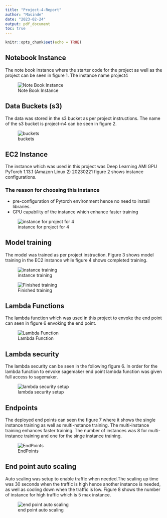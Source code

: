 ```yaml
---
title: "Project-4-Report"
author: "Masinde"
date: "2023-02-24"
output: pdf_document
toc: true
---
```

\newpage

```r
knitr::opts_chunk$set(echo = TRUE)
```

##  Notebook Instance
The note book instance where the starter code for the project as well as the project can be seen in figure 1. The instance name project4

![Note Book Instance](Notebook-instance.png)


## Data Buckets (s3)

The data was stored in the s3 bucket as per project instructions. The name of the s3 bucket is project-n4 can be seen in figure 2.

![buckets](Buckets.png)

## EC2 Instance 

The instance which was used in this project was Deep Learning AMI GPU PyTorch 1.13.1 (Amazon Linux 2) 20230221  figure 2 shows instance configurations.

### The reason for choosing this instance
   *  pre-configuration of Pytorch environment hence no need to install libraries.
   *  GPU capability of the instance which enhance faster training

![instance for project for 4 ](EC-project-4.png)


##  Model training

The model was trained as per project instruction. Figure 3 shows model training in the EC2 instance while figure 4 shows completed training.
 
![instance training ](EC2-training.png)


![Finished training](Finished-training.png)



## Lambda Functions

The lambda function which was used in this project to envoke the end point can seen in figure 6 envoking the end point.

![Lambda Function](project-lambda.png)

## Lambda security

The lambda security can be seen in the following figure 6. In order for the lambda function to envoke sagemaker end point lambda function was given full access to sagemaker.

![lambda security setup](lambda-security-policy.png)


## Endpoints

The deployed end points can seen the figure 7 where it shows the single instance training as well as multi-nstance training. The multi-instance training enhances faster training. The number of instances was 8 for multi-instance training and one for the singe instance training.

![EndPoints](endpoints.png)


## End point auto scaling

Auto scaling was setup to enable traffic when needed.The scaling up time was 30 seconds  when the traffic is high hence another instance is needed, as well as cooling down when the traffic is low. Figure 8 shows the number of instance for high traffic which is 5 max instance. 

![end point auto scaling](end-point-auto-scalling.png)
